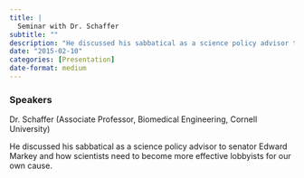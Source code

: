 ```yaml
---
title: |
  Seminar with Dr. Schaffer
subtitle: ""
description: "He discussed his sabbatical as a science policy advisor to senator Edward Markey and how scientists need to become more effective lobbyists for our own cause."
date: "2015-02-10"
categories: [Presentation]
date-format: medium 
---
```


### Speakers  
Dr. Schaffer (Associate Professor, Biomedical Engineering, Cornell University)

He discussed his sabbatical as a science policy advisor to senator Edward Markey and how scientists need to become more effective lobbyists for our own cause.

